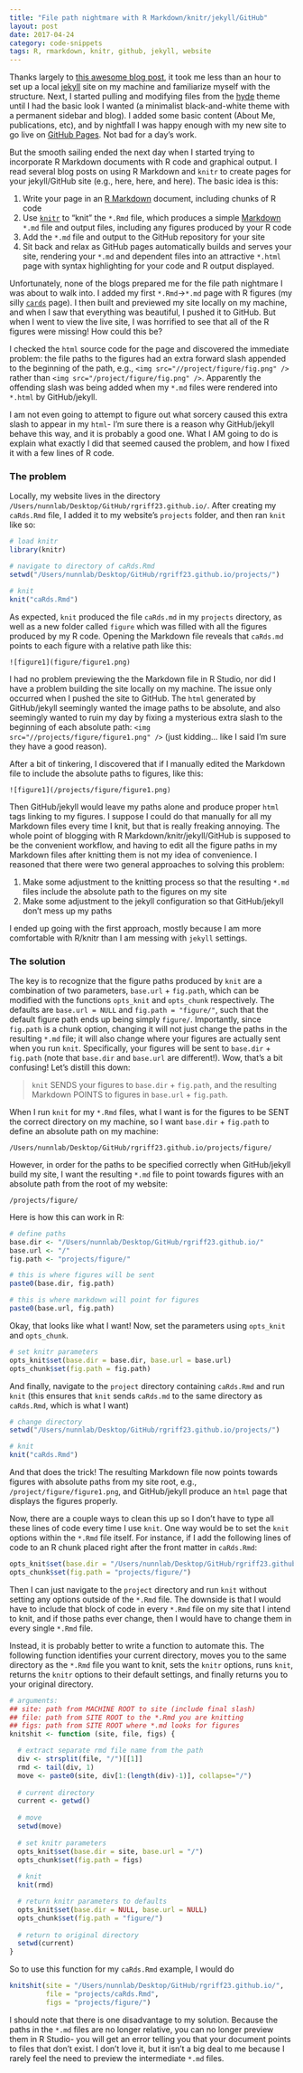 ```yaml
---
title: "File path nightmare with R Markdown/knitr/jekyll/GitHub"
layout: post
date: 2017-04-24
category: code-snippets
tags: R, rmarkdown, knitr, github, jekyll, website 
---
```


Thanks largely to [this awesome blog post](http://programminghistorian.org/lessons/building-static-sites-with-jekyll-github-pages), it took me less than an hour to set up a local [jekyll](https://jekyllrb.com/) site on my machine and familiarize myself with the structure. Next, I started pulling and modifying files from the [hyde](https://github.com/poole/hyde) theme until I had the basic look I wanted (a minimalist black-and-white theme with a permanent sidebar and blog). I added some basic content (About Me, publications, etc), and by nightfall I was happy enough with my new site to go live on [GitHub Pages](https://pages.github.com/). Not bad for a day's work. 

But the smooth sailing ended the next day when I started trying to incorporate R Markdown documents with R code and graphical output. I read several blog posts on using R Markdown and `knitr` to create pages for your jekyll/GitHub site (e.g., here, here, and here). The basic idea is this: 

1. Write your page in an [R Markdown](http://rmarkdown.rstudio.com/) document, including chunks of R code
2. Use [`knitr`](https://yihui.name/knitr/) to "knit" the `*.Rmd` file, which produces a simple [Markdown](http://www.markdowntutorial.com/) `*.md` file and output files, including any figures produced by your R code
3. Add the `*.md` file and output to the GitHub repository for your site
4. Sit back and relax as GitHub pages automatically builds and serves your site, rendering your `*.md` and dependent files into an attractive `*.html` page with syntax highlighting for your code and R output displayed.

Unfortunately, none of the blogs prepared me for the file path nightmare I was about to walk into. I added my first `*.Rmd`->`*.md` page with R figures (my silly [`cards`](https://rgriff23.github.io/projects/caRds) page). I then built and previewed my site locally on my machine, and when I saw that everything was beautiful, I pushed it to GitHub. But when I went to view the live site, I was horrified to see that all of the R figures were missing! How could this be?

I checked the `html` source code for the page and discovered the immediate problem: the file paths to the figures had an extra forward slash appended to the beginning of the path, e.g., `<img src="//project/figure/fig.png" />` rather than `<img src="/project/figure/fig.png" />`. Apparently the offending slash was being added when my `*.md` files were rendered into `*.html` by GitHub/jekyll. 

I am not even going to attempt to figure out what sorcery caused this extra slash to appear in my `html`- I'm sure there is a reason why GitHub/jekyll behave this way, and it is probably a good one. What I AM going to do is explain what exactly I did that seemed caused the problem, and how I fixed it with a few lines of R code.  

### The problem

Locally, my website lives in the directory `/Users/nunnlab/Desktop/GitHub/rgriff23.github.io/`. After creating my `caRds.Rmd` file, I added it to my website's `projects` folder, and then ran `knit` like so:

```r
# load knitr
library(knitr)

# navigate to directory of caRds.Rmd
setwd("/Users/nunnlab/Desktop/GitHub/rgriff23.github.io/projects/")

# knit
knit("caRds.Rmd")
```

As expected, `knit` produced the file `caRds.md` in my `projects` directory, as well as a new folder called `figure` which was filled with all the figures produced by my R code. Opening the Markdown file reveals that `caRds.md` points to each figure with a relative path like this:

```
![figure1](figure/figure1.png)
```

I had no problem previewing the the Markdown file in R Studio, nor did I have a problem building the site locally on my machine. The issue only occurred when I pushed the site to GitHub. The `html` generated by GitHub/jekyll seemingly wanted the image paths to be absolute, and also seemingly wanted to ruin my day by fixing a mysterious extra slash to the beginning of each absolute path: `<img src="//projects/figure/figure1.png" />` (just kidding... like I said I'm sure they have a good reason). 

After a bit of tinkering, I discovered that if I manually edited the Markdown file to include the absolute paths to figures, like this:

```
![figure1](/projects/figure/figure1.png)
```

Then GitHub/jekyll would leave my paths alone and produce proper `html` tags linking to my figures. I suppose I could do that manually for all my Markdown files every time I knit, but that is really freaking annoying. The whole point of blogging with R Markdown/knitr/jekyll/GitHub is supposed to be the convenient workflow, and having to edit all the figure paths in my Markdown files after knitting them is not my idea of convenience. I reasoned that there were two general approaches to solving this problem:

1. Make some adjustment to the knitting process so that the resulting `*.md` files include the absolute path to the figures on my site
2. Make some adjustment to the jekyll configuration so that GitHub/jekyll don't mess up my paths

I ended up going with the first approach, mostly because I am more comfortable with R/knitr than I am messing with `jekyll` settings. 

### The solution

The key is to recognize that the figure paths produced by `knit` are a combination of two parameters, `base.url` + `fig.path`, which can be modified with the functions `opts_knit` and `opts_chunk` respectively. The defaults are `base.url = NULL` and `fig.path = "figure/"`, such that the default figure path ends up being simply `figure/`. Importantly, since `fig.path` is a chunk option, changing it will not just change the paths in the resulting `*.md` file; it will also change where your figures are actually sent when you run `knit`. Specifically, your figures will be sent to `base.dir` + `fig.path` (note that `base.dir` and `base.url` are different!). Wow, that's a bit confusing! Let's distill this down:

> `knit` SENDS your figures to `base.dir` + `fig.path`, and the resulting Markdown POINTS to figures in `base.url` + `fig.path`. 

When I run `knit` for my `*.Rmd` files, what I want is for the figures to be SENT the correct directory on my machine, so I want `base.dir` + `fig.path` to define an absolute path on my machine:

`/Users/nunnlab/Desktop/GitHub/rgriff23.github.io/projects/figure/`

However, in order for the paths to be specified correctly when GitHub/jekyll build my site, I want the resulting `*.md` file to point towards figures with an absolute path from the root of my website:

`/projects/figure/`

Here is how this can work in R:

```r
# define paths
base.dir <- "/Users/nunnlab/Desktop/GitHub/rgriff23.github.io/"
base.url <- "/"
fig.path <- "projects/figure/"

# this is where figures will be sent
paste0(base.dir, fig.path)

# this is where markdown will point for figures
paste0(base.url, fig.path)
```

Okay, that looks like what I want! Now, set the parameters using `opts_knit` and `opts_chunk`.

```r
# set knitr parameters
opts_knit$set(base.dir = base.dir, base.url = base.url)
opts_chunk$set(fig.path = fig.path) 
```

And finally, navigate to the `project` directory containing `caRds.Rmd` and run `knit` (this ensures that `knit` sends `caRds.md` to the same directory as `caRds.Rmd`, which is what I want)

```r
# change directory
setwd("/Users/nunnlab/Desktop/GitHub/rgriff23.github.io/projects/")

# knit
knit("caRds.Rmd") 
```

And that does the trick! The resulting Markdown file now points towards figures with absolute paths from my site root, e.g., `/project/figure/figure1.png`, and GitHub/jekyll produce an `html` page that displays the figures properly.

Now, there are a couple ways to clean this up so I don't have to type all these lines of code every time I use `knit`. One way would be to set the `knit` options within the `*.Rmd` file itself. For instance, if I add the following lines of code to an R chunk placed right after the front matter in `caRds.Rmd`:

```r
opts_knit$set(base.dir = "/Users/nunnlab/Desktop/GitHub/rgriff23.github.io/", base.url = "/")
opts_chunk$set(fig.path = "projects/figure/")
```

Then I can just navigate to the `project` directory and run `knit` without setting any options outside of the `*.Rmd` file. The downside is that I would have to include that block of code in every `*.Rmd` file on my site that I intend to knit, and if those paths ever change, then I would have to change them in every single `*.Rmd` file. 

Instead, it is probably better to write a function to automate this. The following function identifies your current directory, moves you to the same directory as the `*.Rmd` file you want to knit, sets the `knitr` options, runs `knit`, returns the `knitr` options to their default settings, and finally returns you to your original directory. 

```r
# arguments:
## site: path from MACHINE ROOT to site (include final slash)
## file: path from SITE ROOT to the *.Rmd you are knitting
## figs: path from SITE ROOT where *.md looks for figures
knitshit <- function (site, file, figs) {

  # extract separate rmd file name from the path
  div <- strsplit(file, "/")[[1]]
  rmd <- tail(div, 1)
  move <- paste0(site, div[1:(length(div)-1)], collapse="/")
  
  # current directory
  current <- getwd()
  
  # move
  setwd(move)
  
  # set knitr parameters
  opts_knit$set(base.dir = site, base.url = "/")
  opts_chunk$set(fig.path = figs) 
  
  # knit
  knit(rmd)

  # return knitr parameters to defaults
  opts_knit$set(base.dir = NULL, base.url = NULL)
  opts_chunk$set(fig.path = "figure/")
  
  # return to original directory
  setwd(current)
}

```

So to use this function for my `caRds.Rmd` example, I would do

```r
knitshit(site = "/Users/nunnlab/Desktop/GitHub/rgriff23.github.io/",
         file = "projects/caRds.Rmd",
         figs = "projects/figure/")
```

I should note that there is one disadvantage to my solution. Because the paths in the `*.md` files are no longer relative, you can no longer preview them in R Studio- you will get an error telling you that your document points to files that don't exist. I don't love it, but it isn't a big deal to me because I rarely feel the need to preview the intermediate `*.md` files. 
